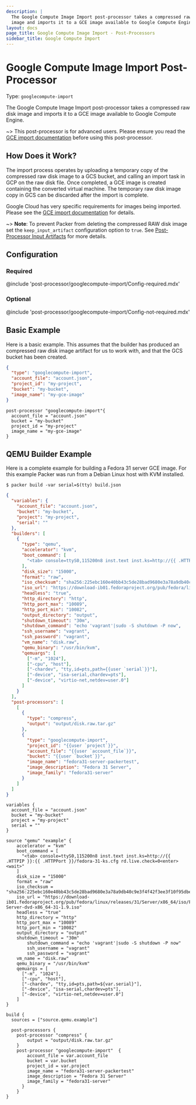 ```yaml
---
description: |
  The Google Compute Image Import post-processor takes a compressed raw disk
  image and imports it to a GCE image available to Google Compute Engine.
layout: docs
page_title: Google Compute Image Import - Post-Processors
sidebar_title: Google Compute Import
---
```


# Google Compute Image Import Post-Processor

Type: `googlecompute-import`

The Google Compute Image Import post-processor takes a compressed raw disk
image and imports it to a GCE image available to Google Compute Engine.

~> This post-processor is for advanced users. Please ensure you read the
[GCE import documentation](https://cloud.google.com/compute/docs/images/import-existing-image)
before using this post-processor.

## How Does it Work?

The import process operates by uploading a temporary copy of the compressed raw
disk image to a GCS bucket, and calling an import task in GCP on the raw disk
file. Once completed, a GCE image is created containing the converted virtual
machine. The temporary raw disk image copy in GCS can be discarded after the import is complete.

Google Cloud has very specific requirements for images being imported. Please
see the [GCE import documentation](https://cloud.google.com/compute/docs/images/import-existing-image)
for details.

~> **Note**: To prevent Packer from deleting the compressed RAW disk image set the `keep_input_artifact` configuration option to `true`.
See [Post-Processor Input Artifacts](https://www.packer.io/docs/templates/post-processors#input-artifacts) for more details.

## Configuration

### Required

@include 'post-processor/googlecompute-import/Config-required.mdx'

### Optional

@include 'post-processor/googlecompute-import/Config-not-required.mdx'

## Basic Example

Here is a basic example. This assumes that the builder has produced an
compressed raw disk image artifact for us to work with, and that the GCS bucket
has been created.

<Tabs>
<Tab heading="JSON">

```json
{
  "type": "googlecompute-import",
  "account_file": "account.json",
  "project_id": "my-project",
  "bucket": "my-bucket",
  "image_name": "my-gce-image"
}
```

</Tab>

<Tab heading="HCL">

```hcl
post-processor "googlecompute-import"{
  account_file = "account.json"
  bucket = "my-bucket"
  project_id = "my-project"
  image_name = "my-gce-image"
}
```

</Tab>
</Tabs>

## QEMU Builder Example

Here is a complete example for building a Fedora 31 server GCE image. For this
example Packer was run from a Debian Linux host with KVM installed.

    $ packer build -var serial=$(tty) build.json

<Tabs>
<Tab heading="JSON">

```json
{
  "variables": {
    "account_file": "account.json",
    "bucket": "my-bucket",
    "project": "my-project",
    "serial": ""
  },
  "builders": [
    {
      "type": "qemu",
      "accelerator": "kvm",
      "boot_command": [
        "<tab> console=ttyS0,115200n8 inst.text inst.ks=http://{{ .HTTPIP }}:{{ .HTTPPort }}/fedora-31-ks.cfg rd.live.check=0<enter><wait>"
      ],
      "disk_size": "15000",
      "format": "raw",
      "iso_checksum": "sha256:225ebc160e40bb43c5de28bad9680e3a78a9db40c9e3f4f42f3ee3f10f95dbeb",
      "iso_url": "https://download-ib01.fedoraproject.org/pub/fedora/linux/releases/31/Server/x86_64/iso/Fedora-Server-dvd-x86_64-31-1.9.iso",
      "headless": "true",
      "http_directory": "http",
      "http_port_max": "10089",
      "http_port_min": "10082",
      "output_directory": "output",
      "shutdown_timeout": "30m",
      "shutdown_command": "echo 'vagrant'|sudo -S shutdown -P now",
      "ssh_username": "vagrant",
      "ssh_password": "vagrant",
      "vm_name": "disk.raw",
      "qemu_binary": "/usr/bin/kvm",
      "qemuargs": [
        ["-m", "1024"],
        ["-cpu", "host"],
        ["-chardev", "tty,id=pts,path={{user `serial`}}"],
        ["-device", "isa-serial,chardev=pts"],
        ["-device", "virtio-net,netdev=user.0"]
      ]
    }
  ],
  "post-processors": [
    [
      {
        "type": "compress",
        "output": "output/disk.raw.tar.gz"
      },
      {
        "type": "googlecompute-import",
        "project_id": "{{user `project`}}",
        "account_file": "{{user `account_file`}}",
        "bucket": "{{user `bucket`}}",
        "image_name": "fedora31-server-packertest",
        "image_description": "Fedora 31 Server",
        "image_family": "fedora31-server"
      }
    ]
  ]
}
```

</Tab>
<Tab heading="HCL">

```hcl
variables {
  account_file = "account.json"
  bucket = "my-bucket"
  project = "my-project"
  serial = ""
}

source "qemu" "example" {
    accelerator = "kvm"
    boot_command = [
      "<tab> console=ttyS0,115200n8 inst.text inst.ks=http://{{ .HTTPIP }}:{{ .HTTPPort }}/fedora-31-ks.cfg rd.live.check=0<enter><wait>"
    ]
    disk_size = "15000"
    format = "raw"
    iso_checksum = "sha256:225ebc160e40bb43c5de28bad9680e3a78a9db40c9e3f4f42f3ee3f10f95dbeb"
    iso_url = "https://download-ib01.fedoraproject.org/pub/fedora/linux/releases/31/Server/x86_64/iso/Fedora-Server-dvd-x86_64-31-1.9.iso"
    headless = "true"
    http_directory = "http"
    http_port_max = "10089"
    http_port_min = "10082"
    output_directory = "output"
    shutdown_timeout = "30m"
		shutdown_command = "echo 'vagrant'|sudo -S shutdown -P now"
		ssh_username = "vagrant"
		ssh_password = "vagrant"
    vm_name = "disk.raw"
    qemu_binary = "/usr/bin/kvm"
    qemuargs = [
      ["-m", "1024"],
      ["-cpu", "host"],
      ["-chardev", "tty,id=pts,path=${var.serial}"],
      ["-device", "isa-serial,chardev=pts"],
      ["-device", "virtio-net,netdev=user.0"]
    ]
}

build {
  sources = ["source.qemu.example"]

  post-processors {
    post-processor "compress" {
        output = "output/disk.raw.tar.gz"
    }
    post-processor "googlecompute-import"  {
        account_file = var.account_file
        bucket = var.bucket
        project_id = var.project
        image_name = "fedora31-server-packertest"
        image_description = "Fedora 31 Server"
        image_family = "fedora31-server"
      }
    }
}
```

</Tab>
</Tabs>
